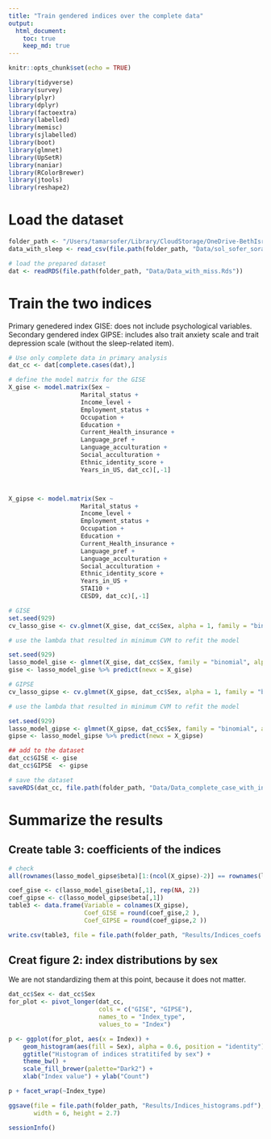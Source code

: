 ```yaml
---
title: "Train gendered indices over the complete data"
output: 
  html_document:
    toc: true
    keep_md: true
---
```


```r
knitr::opts_chunk$set(echo = TRUE)
```

```r
library(tidyverse)
library(survey)
library(plyr)
library(dplyr)
library(factoextra)
library(labelled)
library(memisc)
library(sjlabelled)
library(boot)
library(glmnet)
library(UpSetR)
library(naniar)
library(RColorBrewer)
library(jtools)
library(reshape2)
```

# Load the dataset

```r
folder_path <- "/Users/tamarsofer/Library/CloudStorage/OneDrive-BethIsraelLaheyHealth/Ongoing_papers/2022_gendered_indices"
data_with_sleep <- read_csv(file.path(folder_path, "Data/sol_sofer_sorajja_joon_covariates_20220810.csv"))

# load the prepared dataset
dat <- readRDS(file.path(folder_path, "Data/Data_with_miss.Rds"))
```

# Train the two indices
Primary genedered index GISE: does not include psychological variables. Secondary gendered index GIPSE: includes also trait anxiety scale and trait depression scale (without the sleep-related item).



```r
# Use only complete data in primary analysis
dat_cc <- dat[complete.cases(dat),]

# define the model matrix for the GISE
X_gise <- model.matrix(Sex ~
                    Marital_status +
                    Income_level + 
                    Employment_status + 
                    Occupation + 
                    Education + 
                    Current_Health_insurance + 
                    Language_pref + 
                    Language_acculturation + 
                    Social_acculturation + 
                    Ethnic_identity_score + 
                    Years_in_US, dat_cc)[,-1]



X_gipse <- model.matrix(Sex ~
                    Marital_status +
                    Income_level + 
                    Employment_status + 
                    Occupation + 
                    Education + 
                    Current_Health_insurance + 
                    Language_pref + 
                    Language_acculturation + 
                    Social_acculturation + 
                    Ethnic_identity_score + 
                    Years_in_US + 
                    STAI10 + 
                    CESD9, dat_cc)[,-1]

# GISE
set.seed(929)
cv_lasso_gise <- cv.glmnet(X_gise, dat_cc$Sex, alpha = 1, family = "binomial", nfolds = 5)

# use the lambda that resulted in minimum CVM to refit the model

set.seed(929)
lasso_model_gise <- glmnet(X_gise, dat_cc$Sex, family = "binomial", alpha = 1, lambda = cv_lasso_gise$lambda.min)
gise <- lasso_model_gise %>% predict(newx = X_gise)

# GIPSE
cv_lasso_gipse <- cv.glmnet(X_gipse, dat_cc$Sex, alpha = 1, family = "binomial", nfolds = 5)

# use the lambda that resulted in minimum CVM to refit the model

set.seed(929)
lasso_model_gipse <- glmnet(X_gipse, dat_cc$Sex, family = "binomial", alpha = 1, lambda = cv_lasso_gipse$lambda.min)
gipse <- lasso_model_gipse %>% predict(newx = X_gipse)

## add to the dataset
dat_cc$GISE <- gise
dat_cc$GIPSE  <- gipse

# save the dataset
saveRDS(dat_cc, file.path(folder_path, "Data/Data_complete_case_with_indices.Rds"))
```

# Summarize the results
## Create table 3: coefficients of the indices

```r
# check
all(rownames(lasso_model_gipse$beta)[1:(ncol(X_gipse)-2)] == rownames(lasso_model_gise$beta)) # TRUE

coef_gise <- c(lasso_model_gise$beta[,1], rep(NA, 2))
coef_gipse <- c(lasso_model_gipse$beta[,1])
table3 <- data.frame(Variable = colnames(X_gipse), 
                     Coef_GISE = round(coef_gise,2 ),
                     Coef_GIPSE = round(coef_gipse,2 ))

write.csv(table3, file = file.path(folder_path, "Results/Indices_coefs.csv"))
```

## Creat figure 2: index distributions by sex
We are not standardizing them at this point, because it does not matter. 

```r
dat_cc$Sex <- dat_cc$Sex
for_plot <- pivot_longer(dat_cc, 
                         cols = c("GISE", "GIPSE"), 
                         names_to = "Index_type", 
                         values_to = "Index")

p <- ggplot(for_plot, aes(x = Index)) + 
    geom_histogram(aes(fill = Sex), alpha = 0.6, position = "identity") +
    ggtitle("Histogram of indices stratitifed by sex") + 
    theme_bw() + 
    scale_fill_brewer(palette="Dark2") + 
    xlab("Index value") + ylab("Count") 

p + facet_wrap(~Index_type)

ggsave(file = file.path(folder_path, "Results/Indices_histograms.pdf"), 
       width = 6, height = 2.7)
```

```r
sessionInfo()
```
